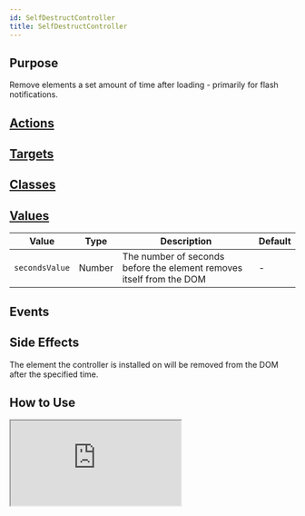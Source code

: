 ```yaml
---
id: SelfDestructController
title: SelfDestructController
---
```




## Purpose

Remove elements a set amount of time after loading - primarily for flash notifications.


## [Actions](https://stimulus.hotwire.dev/reference/actions)
<NoActions/>

## [Targets](https://stimulus.hotwire.dev/reference/targets)
<NoTargets/>

## [Classes](https://stimulus.hotwire.dev/reference/classes)
<NoClasses/>

## [Values](https://stimulus.hotwire.dev/reference/values)


| Value          | Type   | Description                                                          | Default |
|----------------|--------|----------------------------------------------------------------------|---------|
| `secondsValue` | Number | The number of seconds before the element removes itself from the DOM | -       |


## Events
<NoEvents/>

## Side Effects

The element the controller is installed on will be removed from the DOM after the specified time.



## How to Use

<iframe
  src="https:///stimulus-library.netlify.app/controllers/self_destruct_controller.html"
  style={{width: "100%", height: "500px", border: "0", borderRadius: "4px", overflow: "hidden"}}
  sandbox="allow-forms allow-modals allow-popups allow-presentation allow-same-origin allow-scripts"
/>

